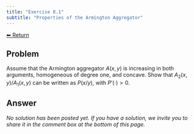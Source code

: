 ```yaml
---
title: "Exercise 8.1"
subtitle: "Properties of the Armington Aggregator"
---
```

<a class="return-button" href="index.qmd">⬅ Return</a>

## Problem

Assume that  the Armington aggregator $A(x,y)$  is increasing in both arguments, homogeneous of degree one, and concave. Show that $A_2(x,y)/A_1(x,y)$ can be written as $P(x/y)$, with $P'(\cdot)>0$.

## Answer

_No solution has been posted yet. If you have a solution, we invite you to share it in the comment box at the bottom of this page._